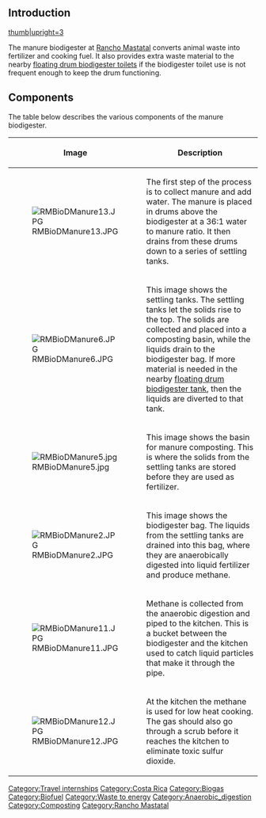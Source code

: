 ==Introduction==
[[File:RMBioDManure.JPG|thumb|upright=3]]

The manure biodigester at [[Rancho Mastatal]] converts animal waste into fertilizer and cooking fuel. It also provides extra waste material to the nearby [[Rancho Mastatal biodigester toilets|floating drum biodigester toilets]] if the biodigester toilet use is not frequent enough to keep the drum functioning.

==Components==
The table below describes the various components of the manure biodigester.

{| class="wikitable"
|-
! Image
! Description
|-
| [[File:RMBioDManure13.JPG|thumb]]
| The first step of the process is to collect manure and add water. The manure is placed in drums above the biodigester at a 36:1 water to manure ratio. It then drains from these drums down to a series of settling tanks.
|-
| [[File:RMBioDManure6.JPG|thumb]]
| This image shows the settling tanks. The settling tanks let the solids rise to the top. The solids are collected and placed into a composting basin, while the liquids drain to the biodigester bag. If more material is needed in the nearby [[Rancho Mastatal biodigester toilets| floating drum biodigester tank]], then the liquids are diverted to that tank.
|-
| [[File:RMBioDManure5.jpg|thumb]]
| This image shows the basin for manure composting. This is where the solids from the settling tanks are stored before they are used as fertilizer.
|-
| [[File:RMBioDManure2.JPG|thumb]]
| This image shows the biodigester bag. The liquids from the settling tanks are drained into this bag, where they are anaerobically digested into liquid fertilizer and produce methane.
|-
| [[File:RMBioDManure11.JPG|thumb]]
| Methane is collected from the anaerobic digestion and piped to the kitchen. This is a bucket between the biodigester and the kitchen used to catch liquid particles that make it through the pipe. 
|-
| [[File:RMBioDManure12.JPG|thumb]]
| At the kitchen the methane is used for low heat cooking. The gas should also go through a scrub before it reaches the kitchen to eliminate toxic sulfur dioxide.
|}

[[Category:Travel internships]]
[[Category:Costa Rica]]
[[Category:Biogas]]
[[Category:Biofuel]]
[[Category:Waste to energy]]
[[Category:Anaerobic_digestion]]
[[Category:Composting]]
[[Category:Rancho Mastatal]]